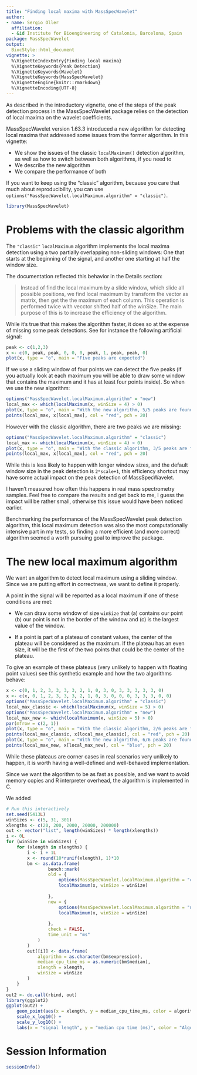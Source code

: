 ```yaml
---
title: "Finding local maxima with MassSpecWavelet"
author:
- name: Sergio Oller
  affiliation:
  - &id Institute for Bioengineering of Catalonia, Barcelona, Spain
package: MassSpecWavelet
output:
  BiocStyle::html_document
vignette: >
  %\VignetteIndexEntry{Finding local maxima}
  %\VignetteKeywords{Peak Detection}
  %\VignetteKeywords{Wavelet}
  %\VignetteKeywords{MassSpecWavelet}
  %\VignetteEngine{knitr::rmarkdown}
  %\VignetteEncoding{UTF-8}
---
```


As described in the introductory vignette, one of the steps of the peak detection
process in the MassSpecWavelet package relies on the detection of local maxima
on the wavelet coefficients.

MassSpecWavelet version 1.63.3 introduced a new algorithm for detecting local
maxima that addressed some issues from the former algorithm. In this vignette:

- We show the issues of the classic `localMaximum()` detection algorithm, as well
  as how to switch between both algorithms, if you need to
- We describe the new algorithm
- We compare the performance of both


If you want to keep using the "classic" algorithm, because you care that much
about reproducibility, you can use
`options("MassSpecWavelet.localMaximum.algorithm" = "classic")`.

```r
library(MassSpecWavelet)
```


# Problems with the classic algorithm

The `"classic"` `localMaximum` algorithm implements the local maxima detection
using a two partially overlapping non-sliding windows: One that starts at the beginning of
the signal, and another one starting at half the window size.

The documentation reflected this behavior in the Details section:

> Instead of find the local maximum by a slide window, which slide all possible
> positions, we find local maximum by transform the vector as matrix, then get
> the the maximum of each column. This operation is performed twice with 
> vecctor shifted half of the winSize. The main purpose of this is
> to increase the efficiency of the algorithm.

While it's true that this makes the algorithm faster, it does so at the expense of
missing some peak detections. See for instance the following artificial signal:


```r
peak <- c(1,2,3)
x <- c(0, peak, peak, 0, 0, 0, peak, 1, peak, peak, 0)
plot(x, type = "o", main = "Five peaks are expected")
```
If we use a sliding window of four points we can detect the five peaks (if you
actually look at each maximum you will be able to draw some window that contains
the maximum and it has at least four points inside). So when we
use the new algorithm:

```r
options("MassSpecWavelet.localMaximum.algorithm" = "new")
local_max <- which(localMaximum(x, winSize = 4) > 0)
plot(x, type = "o", main = "With the new algorithm, 5/5 peaks are found")
points(local_max, x[local_max], col = "red", pch = 20)

```
However with the classic algorithm, there are two peaks we are missing:

```r
options("MassSpecWavelet.localMaximum.algorithm" = "classic")
local_max <- which(localMaximum(x, winSize = 4) > 0)
plot(x, type = "o", main = "With the classic algorithm, 3/5 peaks are found")
points(local_max, x[local_max], col = "red", pch = 20)
```

While this is less likely to happen with longer window sizes, and the default window
size in the peak detection is `2*scale+1`, this efficiency shortcut may have 
some actual impact on the peak detection of MassSpecWavelet.

I haven't measured how often this happens in real mass spectrometry samples. Feel
free to compare the results and get back to me, I guess the impact will be rather
small, otherwise this issue would have been noticed earlier.

Benchmarking the performance of the MassSpecWavelet peak detection algorithm, this
local maximum detection was also the most computationally intensive part in my
tests, so finding a more efficient (and more correct) algorithm seemed a worth
pursuing goal to improve the package.

# The new local maximum algorithm

We want an algorithm to detect local maximum using a sliding window. Since we
are putting effort in correctness, we want to define it properly.

A point in the signal will be reported as a local maximum if one of these
conditions are met:

- We can draw some window of size `winSize` that (a) contains our point (b) our
  point is not in the border of the window and (c) is the largest value of the
  window.

- If a point is part of a plateau of constant values, the center of the plateau
  will be considered as the maximum. If the plateau has an even size, it will be
  the first of the two points that could be the center of the plateau.

To give an example of these plateaus (very unlikely to happen with floating point
values) see this synthetic example and how the two algorithms behave:

```r
x <- c(0, 1, 2, 3, 3, 3, 3, 2, 1, 0, 3, 0, 3, 3, 3, 3, 3, 0)
x <- c(x, 0, 1, 2, 3, 3, 3, 2, 1, 0, 3, 0, 0, 0, 3, 3, 3, 0, 0)
options("MassSpecWavelet.localMaximum.algorithm" = "classic")
local_max_classic <- which(localMaximum(x, winSize = 5) > 0)
options("MassSpecWavelet.localMaximum.algorithm" = "new")
local_max_new <- which(localMaximum(x, winSize = 5) > 0)
par(mfrow = c(2, 1))
plot(x, type = "o", main = "With the classic algorithm, 2/6 peaks are found")
points(local_max_classic, x[local_max_classic], col = "red", pch = 20)
plot(x, type = "o", main = "With the new algorithm, 6/6 peaks are found")
points(local_max_new, x[local_max_new], col = "blue", pch = 20)

```

While these plateaus are corner cases in real scenarios very unlikely to happen,
it is worth having a well-defined and well-behaved implementation.

Since we want the algorithm to be as fast as possible, and we want to avoid
memory copies and R interpreter overhead, the algorithm is implemented in C.

We added 

```r
# Run this interactively
set.seed(5413L)
winSizes <- c(5, 31, 301)
xlengths <- c(20, 200, 2000, 20000, 200000)
out <- vector("list", length(winSizes) * length(xlengths))
i <- 0L
for (winSize in winSizes) {
    for (xlength in xlengths) {
        i <- i + 1L
        x <- round(10*runif(xlength), 1)*10
        bm <- as.data.frame(
                bench::mark(
                old = {
                    options(MassSpecWavelet.localMaximum.algorithm = "classic")
                    localMaximum(x, winSize = winSize)
                    
                },
                new = {
                    options(MassSpecWavelet.localMaximum.algorithm = "new")
                    localMaximum(x, winSize = winSize)
                    
                },
                check = FALSE,
                time_unit = "ms"
            )
        )
        out[[i]] <- data.frame(
            algorithm = as.character(bm$expression),
            median_cpu_time_ms = as.numeric(bm$median),
            xlength = xlength,
            winSize = winSize
        )
    }
}
out2 <- do.call(rbind, out)
library(ggplot2)
ggplot(out2) +
    geom_point(aes(x = xlength, y = median_cpu_time_ms, color = algorithm, shape = as.factor(winSize))) +
    scale_x_log10() +
    scale_y_log10() +
    labs(x = "signal length", y = "median cpu time (ms)", color = "Algorithm", shape = "winSize")

```



# Session Information

```r
sessionInfo()
```
